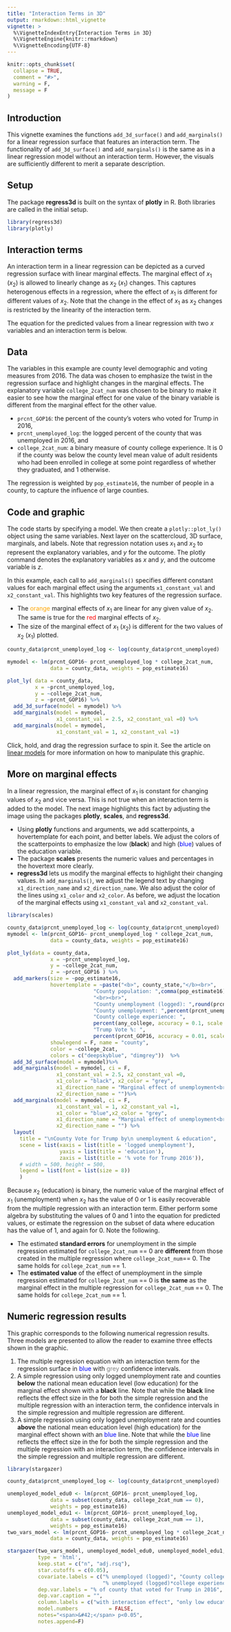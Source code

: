 ```yaml
---
title: "Interaction Terms in 3D"
output: rmarkdown::html_vignette
vignette: >
  %\VignetteIndexEntry{Interaction Terms in 3D}
  %\VignetteEngine{knitr::rmarkdown}
  %\VignetteEncoding{UTF-8}
---
```


```r
knitr::opts_chunk$set(
  collapse = TRUE,
  comment = "#>", 
  warning = F,
  message = F
)
```


## Introduction
This vignette examines the functions `add_3d_surface()` and `add_marginals()` for a linear regression surface that features an interaction term. The functionality of `add_3d_surface()` and `add_marginals()` is the same as in a linear regression model without an interaction term. However, the visuals are sufficiently different to merit a separate description.

## Setup 

The package __regress3d__ is built on the syntax of __plotly__ in R. Both libraries are called in the initial setup.  

```r
library(regress3d)
library(plotly)
```

## Interaction terms

An interaction term in a linear regression can be depicted as a curved regression surface with linear marginal effects. The marginal effect of $x_1$ ($x_2$) is allowed to linearly change as $x_2$ ($x_1$) changes. This captures heterogenous effects in a regression, where the effect of $x_1$ is different for different values of $x_2$. Note that the change in the effect of $x_1$ as $x_2$ changes is restricted by the linearity of the interaction term.

The equation for the predicted values from a linear regression with two $x$ variables and an interaction term is below.

\begin{align*}
\hat{y} =& \hat{\beta}_1 x_1 +\hat{\beta}_2 x_2 +\hat{\beta}_{12} x_1 x_2 +  \hat{\beta}_0 
\end{align*}

## Data

The variables in this example are county level demographic and voting measures from 2016. The data was chosen to emphasize the twist in the regression surface and highlight changes in the marginal effects. The explanatory variable `college_2cat_num` was chosen to be binary to make it easier to see how the marginal effect for one value of the binary variable is different from the marginal effect for the other value.

* `prcnt_GOP16`: the percent of the county's voters who voted for Trump in 2016,
* `prcnt_unemployed_log`: the logged percent of the county that was unemployed in 2016, and 
* `college_2cat_num`: a binary measure of county college experience. It is 0 if the county was below the county level mean value of adult residents who had been enrolled in college at some point regardless of whether they graduated, and 1 otherwise.

The regression is weighted by `pop_estimate16`, the number of people in a county, to capture the influence of large counties.

## Code and graphic

The code starts by specifying a model. We then create a `plotly::plot_ly()` object using the same variables. Next layer on the scattercloud, 3D surface, marginals, and labels. Note that regression notation uses $x_1$ and $x_2$ to represent the explanatory variables, and $y$ for the outcome. The plotly command denotes the explanatory variables as $x$ and $y$, and the outcome variable is $z$.

In this example, each call to `add_marginals()` specifies different constant values for each marginal effect using the arguments `x1_constant_val` and `x2_constant_val`. This highlights two key features of the regression surface.

* The [orange]{style="color: orange;"} marginal effects of $x_1$ are linear for any given value of $x_2$. The same is true for the [red]{style="color: red;"} marginal effects of $x_2$.
* The size of the marginal effect of $x_1$ ($x_2$) is different for the two values of $x_2$ ($x_1$) plotted.

```r

county_data$prcnt_unemployed_log <- log(county_data$prcnt_unemployed)

mymodel <- lm(prcnt_GOP16~ prcnt_unemployed_log * college_2cat_num, 
              data = county_data, weights = pop_estimate16)

plot_ly( data = county_data,
         x = ~prcnt_unemployed_log,
         y = ~college_2cat_num,
         z = ~prcnt_GOP16) %>%
  add_3d_surface(model = mymodel) %>%
  add_marginals(model = mymodel, 
                x1_constant_val = 2.5, x2_constant_val =0) %>%
  add_marginals(model = mymodel, 
                x1_constant_val = 1, x2_constant_val =1) 
```

Click, hold, and drag the regression surface to spin it. See the article on [linear models](https://ellafostermolina.github.io/regress3d/articles/linear_models_3d.html#code-and-graphic) for more information on how to manipulate this graphic. 

## More on marginal effects

In a linear regression, the marginal effect of $x_1$ is constant for changing values of $x_2$ and vice versa. This is not true when an interaction term is added to the model. The next image highlights this fact by adjusting the image using the packages __plotly__, __scales__, and __regress3d__.

* Using __plotly__ functions and arguments, we add scatterpoints, a hovertemplate for each point, and better labels. We adjust the colors of the scatterpoints to emphasize the low (**black**) and high ([blue]{style="color: blue;"}) values of the education variable.
* The package __scales__ presents the numeric values and percentages in the hovertext more clearly.
* __regress3d__ lets us modify the marginal effects to highlight their changing values. In `add_marginals()`, we adjust the  legend text by changing `x1_direction_name` and `x2_direction_name`. We also adjust the color of the lines using `x1_color` and `x2_color`. As before, we adjust the location of the marginal effects using `x1_constant_val` and `x2_constant_val`.

```r
library(scales)

county_data$prcnt_unemployed_log <- log(county_data$prcnt_unemployed)
mymodel <- lm(prcnt_GOP16~ prcnt_unemployed_log * college_2cat_num, 
              data = county_data, weights = pop_estimate16)

plot_ly(data = county_data, 
              x = ~prcnt_unemployed_log,
              y = ~college_2cat_num,
              z = ~prcnt_GOP16 ) %>%
  add_markers(size = ~pop_estimate16,
              hovertemplate = ~paste("<b>", county_state,"</b><br>",
                            "County population: ",comma(pop_estimate16),
                            "<br><br>", 
                            "County unemployment (logged): ",round(prcnt_unemployed_log, 2),"<br>",
                            "County unemployment: ",percent(prcnt_unemployed, accuracy = 0.1, scale = 1),"<br>",
                            "County college experience: ",
                            percent(any_college, accuracy = 0.1, scale = 1),"<br>",
                            "Trump Vote %: ",
                            percent(prcnt_GOP16, accuracy = 0.01, scale = 1),"<br>"),
              showlegend = F, name = "county",
              color = ~college_2cat,
              colors = c("deepskyblue", "dimgrey"))  %>%
  add_3d_surface(model = mymodel)%>%
  add_marginals(model = mymodel, ci = F,
                x1_constant_val = 2.5, x2_constant_val =0,
                x1_color = "black", x2_color = "grey",
                x1_direction_name = "Marginal effect of unemployment<br>for low education counties",
                x2_direction_name = "")%>%
  add_marginals(model = mymodel, ci = F,
                x1_constant_val = 1, x2_constant_val =1,
                x1_color = "blue",x2_color = "grey",
                x1_direction_name = "Marginal effect of unemployment<br>for high education counties",
                x2_direction_name = "") %>%
  layout( 
    title = "\nCounty Vote for Trump by\n unemployment & education",
    scene = list(xaxis = list(title = 'logged unemployment'),
                 yaxis = list(title = 'education'),
                 zaxis = list(title = '% vote for Trump 2016')),
    # width = 500, height = 500,
    legend = list(font = list(size = 8))
    )
```

Because $x_2$ (education) is binary, the numeric value of the marginal effect of $x_1$ (unemployment) when $x_2$ has the value of $0$ or $1$ is easily recoverable from the multiple regression with an interaction term. Either perform some algebra by substituting the values of 0 and 1 into the equation for predicted values, or estimate the regression on the subset of data where education has the value of 1, and again for 0. Note the following. 

* The estimated **standard errors** for unemployment in the simple regression estimated for `college_2cat_num` == 0  are **different** from those created in the multiple regression where `college_2cat_num`== 0. The same holds for `college_2cat_num` == 1.
* The **estimated value** of the effect of unemployment in the simple regression estimated for `college_2cat_num` == 0  is **the same** as the marginal effect in the multiple regression for `college_2cat_num` == 0. The same holds for `college_2cat_num` == 1.

## Numeric regression results

This graphic corresponds to the following numerical regression results. Three models are presented to allow the reader to examine three effects shown in the graphic.

1.  The multiple regression equation with an interaction term for the regression surface in [blue]{style="color: blue;"} with [grey]{style="color: grey;"} confidence intervals.
2.  A simple regression using only logged unemployment rate and counties **below** the national mean education level (low education) for the marginal effect shown with a **black** line. Note that while the **black** line reflects the effect size in the for both the simple regression and the multiple regression with an interaction term, the confidence intervals in the simple regression and multiple regression are different.
3.  A simple regression using only logged unemployment rate and counties **above** the national mean education level (high education) for the marginal effect shown with an [blue]{style="color: blue;"} line. Note that while the  [blue]{style="color: blue;"} line reflects the effect size in the for both the simple regression and the multiple regression with an interaction term, the confidence intervals in the simple regression and multiple regression are different.

```r
library(stargazer)

county_data$prcnt_unemployed_log <- log(county_data$prcnt_unemployed)

unemployed_model_edu0 <- lm(prcnt_GOP16~ prcnt_unemployed_log, 
              data = subset(county_data, college_2cat_num == 0), 
              weights = pop_estimate16)
unemployed_model_edu1 <- lm(prcnt_GOP16~ prcnt_unemployed_log, 
              data = subset(county_data, college_2cat_num == 1), 
              weights = pop_estimate16)
two_vars_model <- lm(prcnt_GOP16~ prcnt_unemployed_log * college_2cat_num, 
              data = county_data, weights = pop_estimate16)

stargazer(two_vars_model, unemployed_model_edu0, unemployed_model_edu1,
          type = 'html',
          keep.stat = c("n", "adj.rsq"),
          star.cutoffs = c(0.05),
          covariate.labels = c("% unemployed (logged)", "County college experience (binary)",
                               "% unemployed (logged)*college experience", "Constant"),
          dep.var.labels = "% of county that voted for Trump in 2016",
          dep.var.caption = "",
          column.labels = c("with interaction effect", "only low education counties", "only high education counties"),
          model.numbers          = FALSE, 
          notes="<span>&#42;</span> p<0.05",
          notes.append=F)
```

